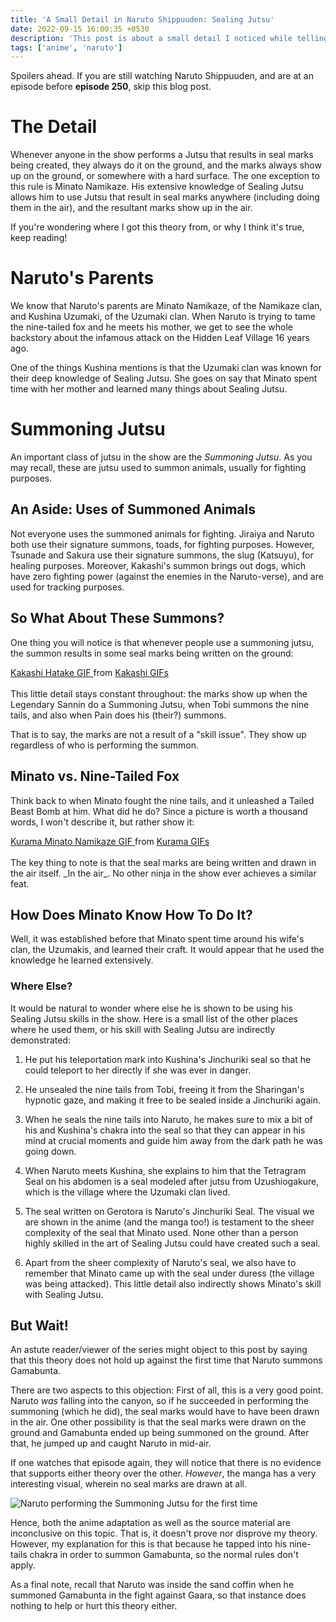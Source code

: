 ```yaml
---
title: 'A Small Detail in Naruto Shippuuden: Sealing Jutsu'
date: 2022-09-15 16:00:35 +0530
description: 'This post is about a small detail I noticed while telling someone about an amazing scene in the show.'
tags: ['anime', 'naruto']
---
```



<Callout variant="warning">
  Spoilers ahead. If you are still watching Naruto Shippuuden, and are at an
  episode before <strong>episode 250</strong>, skip this blog post.
</Callout>

# The Detail

Whenever anyone in the show performs a Jutsu that results in seal marks being created, they always do it on the ground, and the marks always show up on the ground, or somewhere with a hard surface. The one exception to this rule is Minato Namikaze. His extensive knowledge of Sealing Jutsu allows him to use Jutsu that result in seal marks anywhere (including doing them in the air), and the resultant marks show up in the air.

If you're wondering where I got this theory from, or why I think it's true, keep reading!

# Naruto's Parents

We know that Naruto's parents are Minato Namikaze, of the Namikaze clan, and Kushina Uzumaki, of the Uzumaki clan. When Naruto is trying to tame the nine-tailed fox and he meets his mother, we get to see the whole backstory about the infamous attack on the Hidden Leaf Village 16 years ago.

One of the things Kushina mentions is that the Uzumaki clan was known for their deep knowledge of Sealing Jutsu. She goes on say that Minato spent time with her mother and learned many things about Sealing Jutsu.

# Summoning Jutsu

An important class of jutsu in the show are the _Summoning Jutsu_. As you may recall, these are jutsu used to summon animals, usually for fighting purposes.

## An Aside: Uses of Summoned Animals

Not everyone uses the summoned animals for fighting. Jiraiya and Naruto both use their signature summons, toads, for fighting purposes. However, Tsunade and Sakura use their signature summons, the slug (Katsuyu), for healing purposes. Moreover, Kakashi's summon brings out dogs, which have zero fighting power (against the enemies in the Naruto-verse), and are used for tracking purposes.

## So What About These Summons?

One thing you will notice is that whenever people use a summoning jutsu, the summon results in some seal marks being written on the ground:

<div
  class="tenor-gif-embed"
  data-postid="12217932"
  data-share-method="host"
  data-aspect-ratio="1.305"
  data-width="100%"
>
  <a href="https://tenor.com/view/kakashi-hatake-summoning-jutsu-naruto-gif-12217932">
    Kakashi Hatake GIF
  </a>
  from <a href="https://tenor.com/search/kakashi-gifs">Kakashi GIFs</a>
</div>
<script type="text/javascript" async src="https://tenor.com/embed.js"></script>
<br />
This little detail stays constant throughout: the marks show up when the
Legendary Sannin do a Summoning Jutsu, when Tobi summons the nine tails, and
also when Pain does his (their?) summons.

That is to say, the marks are not a result of a "skill issue". They show up regardless of who is performing the summon.

## Minato vs. Nine-Tailed Fox

Think back to when Minato fought the nine tails, and it unleashed a Tailed Beast Bomb at him. What did he do? Since a picture is worth a thousand words, I won't describe it, but rather show it:

<div
  class="tenor-gif-embed"
  data-postid="25695047"
  data-share-method="host"
  data-aspect-ratio="1.89349"
  data-width="100%"
>
  <a href="https://tenor.com/view/kurama-minato-namikaze-minato-hokage-flying-raijin-gif-25695047">
    Kurama Minato Namikaze GIF
  </a>
  from <a href="https://tenor.com/search/kurama-gifs">Kurama GIFs</a>
</div>
<script type="text/javascript" async src="https://tenor.com/embed.js"></script>
<br />
The key thing to note is that the seal marks are being written and drawn in the
air itself. _In the air_. No other ninja in the show ever achieves a similar
feat.

## How Does Minato Know How To Do It?

Well, it was established before that Minato spent time around his wife's clan, the Uzumakis, and learned their craft. It would appear that he used the knowledge he learned extensively.

### Where Else?

It would be natural to wonder where else he is shown to be using his Sealing Jutsu skills in the show. Here is a small list of the other places where he used them, or his skill with Sealing Jutsu are indirectly demonstrated:

1. He put his teleportation mark into Kushina's Jinchuriki seal so that he could teleport to her directly if she was ever in danger.

2. He unsealed the nine tails from Tobi, freeing it from the Sharingan's hypnotic gaze, and making it free to be sealed inside a Jinchuriki again.

3. When he seals the nine tails into Naruto, he makes sure to mix a bit of his and Kushina's chakra into the seal so that they can appear in his mind at crucial moments and guide him away from the dark path he was going down.

4. When Naruto meets Kushina, she explains to him that the Tetragram Seal on his abdomen is a seal modeled after jutsu from Uzushiogakure, which is the village where the Uzumaki clan lived.

5. The seal written on Gerotora is Naruto's Jinchuriki Seal. The visual we are shown in the anime (and the manga too!) is testament to the sheer complexity of the seal that Minato used. None other than a person highly skilled in the art of Sealing Jutsu could have created such a seal.

6. Apart from the sheer complexity of Naruto's seal, we also have to remember that Minato came up with the seal under duress (the village was being attacked). This little detail also indirectly shows Minato's skill with Sealing Jutsu.

## But Wait!

An astute reader/viewer of the series might object to this post by saying that this theory does not hold up against the first time that Naruto summons Gamabunta.

There are two aspects to this objection: First of all, this is a very good point. Naruto _was_ falling into the canyon, so if he succeeded in performing the summoning (which he did), the seal marks would have to have been drawn in the air. One other possibility is that the seal marks were drawn on the ground and Gamabunta ended up being summoned on the ground. After that, he jumped up and caught Naruto in mid-air.

If one watches that episode again, they will notice that there is no evidence that supports either theory over the other. _However_, the manga has a very interesting visual, wherein no seal marks are drawn at all.

![Naruto performing the Summoning Jutsu for the first time](../../assets/images/naruto-summoning.png)

Hence, both the anime adaptation as well as the source material are inconclusive on this topic. That is, it doesn't prove nor disprove my theory. However, my explanation for this is that because he tapped into his nine-tails chakra in order to summon Gamabunta, so the normal rules don't apply.

As a final note, recall that Naruto was inside the sand coffin when he summoned Gamabunta in the fight against Gaara, so that instance does nothing to help or hurt this theory either.
